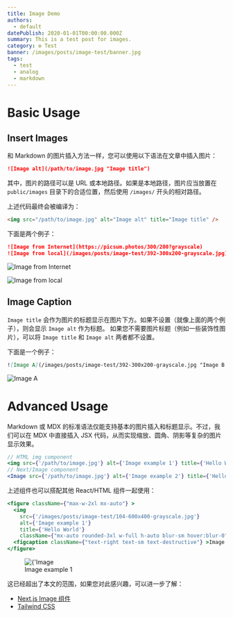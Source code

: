 ```yaml
---
title: Image Demo
authors:
  - default
datePublish: 2020-01-01T00:00:00.000Z
summary: This is a test post for images.
category: ⚙️ Test
banner: /images/posts/image-test/banner.jpg
tags:
  - test
  - analog
  - markdown
---
```


# Basic Usage

## Insert Images

和 Markdown 的图片插入方法一样，您可以使用以下语法在文章中插入图片：

```markdown
![Image alt](/path/to/image.jpg "Image title")
```
其中，图片的路径可以是 URL 或本地路径。如果是本地路径，图片应当放置在 `public/images` 目录下的合适位置，然后使用 `/images/` 开头的相对路径。

上述代码最终会被编译为：

```html
<img src="/path/to/image.jpg" alt="Image alt" title="Image title" />
```

下面是两个例子：

```markdown
![Image from Internet](https://picsum.photos/300/200?grayscale)
![Image from local](/images/posts/image-test/392-300x200-grayscale.jpg)
```
![Image from Internet](https://picsum.photos/300/200?grayscale)

![Image from local](/images/posts/image-test/392-300x200-grayscale.jpg)

## Image Caption

`Image title` 会作为图片的标题显示在图片下方。如果不设置（就像上面的两个例子），则会显示 `Image alt` 作为标题。
如果您不需要图片标题（例如一些装饰性图片），可以将 `Image title` 和 `Image alt` 两者都不设置。

下面是一个例子：

```markdown
![Image A](/images/posts/image-test/392-300x200-grayscale.jpg "Image B (rather than A)")
```

![Image A](/images/posts/image-test/392-300x200-grayscale.jpg "Image B (rather than A)")

# Advanced Usage

Markdown 或 MDX 的标准语法仅能支持基本的图片插入和标题显示。不过，我们可以在 MDX 中直接插入 JSX 代码，从而实现缩放、圆角、阴影等复杂的图片显示效果。

```jsx
// HTML img component
<img src={'/path/to/image.jpg'} alt={'Image example 1'} title={'Hello World'} width={200} height={300} />
// Next/Image component
<Image src={'/path/to/image.jpg'} alt={'Image example 2'} title={'Hello World'} width={200} height={300} />
```

上述组件也可以搭配其他 React/HTML 组件一起使用：

```jsx
<figure className={"max-w-2xl mx-auto"} >
  <img
    src={'/images/posts/image-test/104-600x400-grayscale.jpg'}
    alt={'Image example 1'}
    title={'Hello World'}
    className={"mx-auto rounded-3xl w-full h-auto blur-sm hover:blur-0"} />
  <figcaption className={"text-right text-sm text-destructive"} >Image example 1</figcaption>
</figure>
```

<figure className={"max-w-2xl mx-auto"} >
  <img
    src={'/images/posts/image-test/104-600x400-grayscale.jpg'}
    alt={'Image example 1'}
    title={'Hello World'}
    className={"mx-auto rounded-3xl w-full h-auto blur-sm hover:blur-0"} />
  <figcaption className={"text-right text-sm text-destructive"} >Image example 1</figcaption>
</figure>

这已经超出了本文的范围，如果您对此感兴趣，可以进一步了解：

- [Next.js Image 组件](https://nextjs.org/docs/api-reference/next/image)
- [Tailwind CSS](https://tailwindcss.com/docs/installation)
